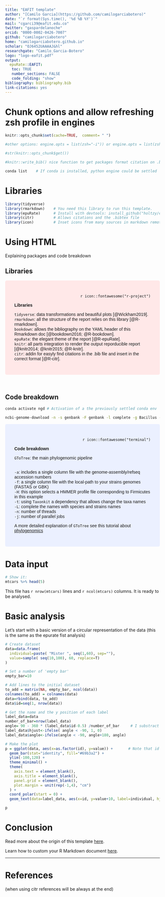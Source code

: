 ```yaml
---
title: "EAFIT template"
author: "[Camilo Garcia](https://github.com/camilogarciabotero)"
date: "`r format(Sys.time(), '%d %B %Y')`"
mail: "cgarci39@eafit.edu.co"
twitter: "gaspardelanoche"
orcid: "0000-0002-0426-7007"
github: "camilogarciabotero"
home: "camilogarciabotero.github.io"
scholar: "OJ6452UAAAAJ&hl"
researchgate: "Camilo_Garcia-Botero"
logo: "logo-eafit.pdf"
output:
  epuRate::EAFIT:
   toc: TRUE
   number_sections: FALSE
   code_folding: "show"
bibliography: bibliography.bib
link-citations: yes
---
```


# Chunk options and allow refreshing zsh profile in engines 

```r
knitr::opts_chunk$set(cache=TRUE,  comment= " ")

#other options: engine.opts = list(zsh="-i")) or engine.opts = list(zsh="source ~/.zprofile"))#, engine.path = list()) 

#str(knitr::opts_chunk$get())

#knitr::write_bib() nice function to get packages format citation on .bibtex format
```

```zsh
conda list    # If conda is installed, python engine could be settled 
```

# Libraries

```r

library(tidyverse)
library(rmarkdown)    # You need this library to run this template.
library(epuRate)      # Install with devtools: install_github("holtzy/epuRate", force=TRUE)
library(citr)         # Allows citations and the .bibtex file 
library(icon)         # Inset icons from many sources in markdown remotes::install_github("mitchelloharawild/icon") download_fontawesome() is one of the greatest icon library
```


# Using HTML 

Explaining packages and code breakdown

## Libraries
<style>
div.red { background-color:#FFE8E8; border-radius: 5px; padding: 30px; } 
div.red p { font-family: Verdana, Geneva, sans-serif; }
</style>
<div class = "red">
<p style="text-align:right"> `r icon::fontawesome("r-project")` </p>
**Libraries**
  
  `tidyverse`: data transformations and beautiful plots [@Wickham2019].<br>
  `rmarkdown`: all the structure of the report relies on this library [@R-rmarkdown].<br>
  `bookdown`: allows the bibliography on the YAML header of this Rmarkdown doc [@bookdown2016; @R-bookdown].<br>
  `epuRate`: the elegant theme of the report [@R-epuRate].<br>
  `knitr`: all parts integration to render the output reporducible report [@knitr2014; @knitr2015; @R-knitr].<br>
  `citr`: addin for easyly find citations in the .bib file and insert in the correct format [@R-citr].<br>

</div>
<br>


## Code breakdown

```zsh
conda activate ngd # Activation of a the previously settled conda env 

ncbi-genome-download -n -s genbank -F genbank -l complete -g Bacillus -o ~/Desktop/Gtotree-last-p 4 bacteria > Phylogenomics/Bacillus-acc.txt 
```

<style>
div.blue { background-color:#EBF0FF; border-radius: 5px; padding: 30px; } 
div.blue p {font-family: Verdana, Geneva, sans-serif; }
</style>
<div class = "blue">

<p style="text-align:right"> `r icon::fontawesome("terminal")` </p>
**Code breakdown**

`GToTree`: the main phylogenomic pipeline <br><br>

  `-a`: includes a single column file with the genome-assembly/refseq accession numbers <br>
  `-f`: a single column file with the local-path to your strains genomes (FASTAS or GBK) <br>
  `-H`: this option selects a HMMER profile file corresponding to Firmicutes in this example <br>
  `-t`: using `Taxonkit` a dependency that allows change the taxa names <br>
  `-L`: complete the names with species and strains names <br>
  `-n`: number of threads <br>
  `-j`: number of parallel jobs <br>

A more detailed explanation of `GToTree` see this tutorial about [phylogenomics](https://astrobiomike.github.io/genomics/phylogenomics)

</div>

# Data input

```r
# Show it:
mtcars %>% head(5)
```

This file has `r nrow(mtcars)` lines and `r ncol(mtcars)` columns. It is ready to be analysed.

# Basic analysis

Let's start with a basic version of a circular representation of the data (this is the same as the epurate fist analysis)

```r
# Create dataset
data=data.frame(
  individual=paste( "Mister ", seq(1,60), sep=""),
  value=sample( seq(10,100), 60, replace=T)
)

# Set a number of 'empty bar'
empty_bar=10

# Add lines to the initial dataset
to_add = matrix(NA, empty_bar, ncol(data))
colnames(to_add) = colnames(data)
data=rbind(data, to_add)
data$id=seq(1, nrow(data))

# Get the name and the y position of each label
label_data=data
number_of_bar=nrow(label_data)
angle= 90 - 360 * (label_data$id-0.5) /number_of_bar     # I substract 0.5 because the letter must have the angle of the center of the bars. Not extreme right(1) or extreme left (0)
label_data$hjust<-ifelse( angle < -90, 1, 0)
label_data$angle<-ifelse(angle < -90, angle+180, angle)

# Make the plot
p = ggplot(data, aes(x=as.factor(id), y=value)) +       # Note that id is a factor. If x is numeric, there is some space between the first bar
  geom_bar(stat="identity", fill="#69b3a2") +
  ylim(-100,120) +
  theme_minimal() +
  theme(
    axis.text = element_blank(),
    axis.title = element_blank(),
    panel.grid = element_blank(),
    plot.margin = unit(rep(-1,4), "cm")
  ) +
  coord_polar(start = 0) +
  geom_text(data=label_data, aes(x=id, y=value+10, label=individual, hjust=hjust), color="black", fontface="bold",alpha=0.6, size=2.5, angle= label_data$angle, inherit.aes = FALSE )

p
```


# Conclusion

Read more about the origin of this template [here](https://github.com/holtzy/epuRate).

Learn how to custom your R Markdown document [here](https://holtzy.github.io/Pimp-my-rmd/).

***
# References 

(when using citr references will be always at the end)
